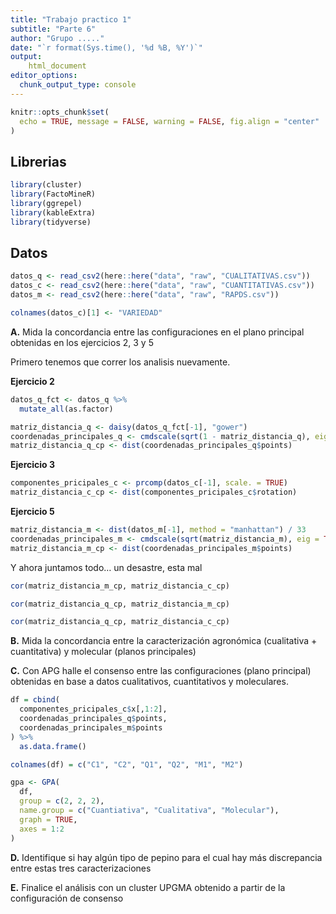```yaml
---
title: "Trabajo practico 1"
subtitle: "Parte 6"
author: "Grupo ....."
date: "`r format(Sys.time(), '%d %B, %Y')`"
output: 
    html_document
editor_options: 
  chunk_output_type: console
---
```


```r
knitr::opts_chunk$set(
  echo = TRUE, message = FALSE, warning = FALSE, fig.align = "center"
)
```

## Librerias

```r
library(cluster)
library(FactoMineR)
library(ggrepel)
library(kableExtra)
library(tidyverse)
```

## Datos

```r
datos_q <- read_csv2(here::here("data", "raw", "CUALITATIVAS.csv"))
datos_c <- read_csv2(here::here("data", "raw", "CUANTITATIVAS.csv"))
datos_m <- read_csv2(here::here("data", "raw", "RAPDS.csv"))
```


```r
colnames(datos_c)[1] <- "VARIEDAD"
```

**A.** Mida la concordancia entre las configuraciones en el plano principal 
obtenidas en los ejercicios 2, 3 y 5

Primero tenemos que correr los analisis nuevamente.

**Ejercicio 2**

```r
datos_q_fct <- datos_q %>%
  mutate_all(as.factor)

matriz_distancia_q <- daisy(datos_q_fct[-1], "gower")
coordenadas_principales_q <- cmdscale(sqrt(1 - matriz_distancia_q), eig = TRUE)
matriz_distancia_q_cp <- dist(coordenadas_principales_q$points)
```

**Ejercicio 3**

```r
componentes_pricipales_c <- prcomp(datos_c[-1], scale. = TRUE)
matriz_distancia_c_cp <- dist(componentes_pricipales_c$rotation)
```

**Ejercicio 5**

```r
matriz_distancia_m <- dist(datos_m[-1], method = "manhattan") / 33
coordenadas_principales_m <- cmdscale(sqrt(matriz_distancia_m), eig = TRUE)
matriz_distancia_m_cp <- dist(coordenadas_principales_m$points)
```

Y ahora juntamos todo... un desastre, esta mal

```r
cor(matriz_distancia_m_cp, matriz_distancia_c_cp)
```

```r
cor(matriz_distancia_q_cp, matriz_distancia_m_cp)
```

```r
cor(matriz_distancia_q_cp, matriz_distancia_c_cp)
```

**B.** Mida la concordancia entre la caracterización agronómica 
(cualitativa + cuantitativa) y molecular (planos principales)

**C.** Con APG halle el consenso entre las configuraciones (plano principal) 
obtenidas en base a datos cualitativos, cuantitativos y moleculares.

```r
df = cbind(
  componentes_pricipales_c$x[,1:2],
  coordenadas_principales_q$points,
  coordenadas_principales_m$points
) %>%
  as.data.frame() 

colnames(df) = c("C1", "C2", "Q1", "Q2", "M1", "M2")

gpa <- GPA(
  df, 
  group = c(2, 2, 2), 
  name.group = c("Cuantiativa", "Cualitativa", "Molecular"),
  graph = TRUE, 
  axes = 1:2
)
```

**D.** Identifique si hay algún tipo de pepino para el cual hay más discrepancia
entre estas tres caracterizaciones


**E.** Finalice el análisis con un cluster UPGMA obtenido a partir de la 
configuración de consenso

```r

```

